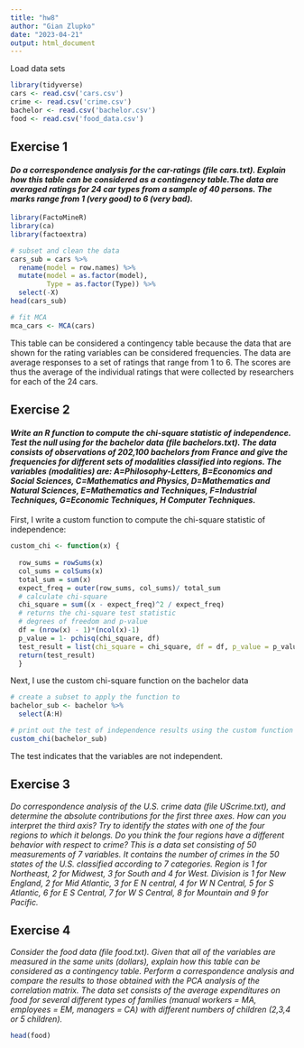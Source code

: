 ```yaml
---
title: "hw8"
author: "Gian Zlupko"
date: "2023-04-21"
output: html_document
---
```



Load data sets
```r
library(tidyverse)
cars <- read.csv('cars.csv') 
crime <- read.csv('crime.csv')
bachelor <- read.csv('bachelor.csv')
food <- read.csv('food_data.csv')
```





## Exercise 1

#### *Do a correspondence analysis for the car-ratings (file cars.txt). Explain how this table can be considered as a contingency table.The data are averaged ratings for 24 car types from a sample of 40 persons. The marks range from 1 (very good) to 6 (very bad). *

```r
library(FactoMineR) 
library(ca) 
library(factoextra) 

# subset and clean the data 
cars_sub = cars %>%
  rename(model = row.names) %>% 
  mutate(model = as.factor(model), 
         Type = as.factor(Type)) %>%
  select(-X) 
head(cars_sub) 

# fit MCA
mca_cars <- MCA(cars)
```


This table can be considered a contingency table because the data that are shown for the rating variables can be considered frequencies. The data are average responses to a set of ratings that range from 1 to 6. The scores are thus the average of the individual ratings that were collected by researchers for each of the 24 cars. 


## Exercise 2

#### *Write an R function to compute the chi-square statistic of independence. Test the null using for the bachelor data (file bachelors.txt). The data consists of observations of 202,100 bachelors from France and give the frequencies for different sets of modalities classified into regions. The variables (modalities) are: A=Philosophy-Letters, B=Economics and Social Sciences, C=Mathematics and Physics, D=Mathematics and Natural Sciences, E=Mathematics and Techniques, F=Industrial Techniques, G=Economic Techniques, H Computer Techniques.*


First, I write a custom function to compute the chi-square statistic of independence: 
```r

custom_chi <- function(x) { 
  
  row_sums = rowSums(x)
  col_sums = colSums(x)
  total_sum = sum(x)
  expect_freq = outer(row_sums, col_sums)/ total_sum
  # calculate chi-square
  chi_square = sum((x - expect_freq)^2 / expect_freq)
  # returns the chi-square test statistic 
  # degrees of freedom and p-value 
  df = (nrow(x) - 1)*(ncol(x)-1)
  p_value = 1- pchisq(chi_square, df)
  test_result = list(chi_square = chi_square, df = df, p_value = p_value)
  return(test_result)
  }

```

Next, I use the custom chi-square function on the bachelor data
```r

# create a subset to apply the function to
bachelor_sub <- bachelor %>% 
  select(A:H)

# print out the test of independence results using the custom function
custom_chi(bachelor_sub)

```


The test indicates that the variables are not independent.




## Exercise 3

*Do correspondence analysis of the U.S. crime data (file UScrime.txt), and determine the absolute contributions for the first three axes. How can you interpret the third axis? Try to identify the states with one of the four regions to which it belongs. Do you think the four regions have a different behavior with respect to crime? This is a data set consisting of 50 measurements of 7 variables. It contains the number of crimes in the 50 states of the U.S. classified according to 7 categories. Region is 1 for Northeast, 2 for Midwest, 3 for South and 4 for West. Division is 1 for New England, 2 for Mid Atlantic, 3 for E N central, 4 for W N Central, 5 for S Atlantic, 6 for E S Central, 7 for W S Central, 8 for Mountain and 9 for Pacific.*





## Exercise 4

*Consider the food data (file food.txt). Given that all of the variables are measured in the same units (dollars), explain how this table can be considered as a contingency table. Perform a correspondence analysis and compare the results to those obtained with the PCA analysis of the correlation matrix. The data set consists of the average expenditures on food for several different types of families (manual workers = MA, employees = EM, managers = CA) with different numbers of children (2,3,4 or 5 children).*

```r
head(food) 
```








